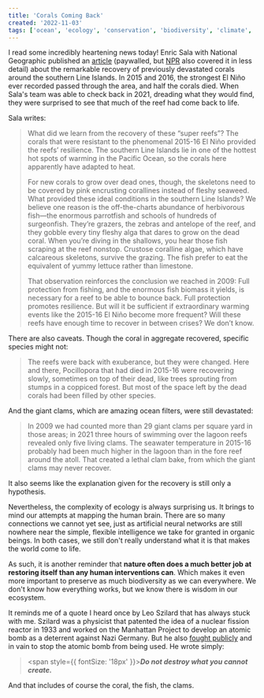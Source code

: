 ```yaml
---
title: 'Corals Coming Back'
created: '2022-11-03'
tags: ['ocean', 'ecology', 'conservation', 'biodiversity', 'climate', 'good news', 'hope']
---
```


I read some incredibly heartening news today! Enric Sala with National Geographic published an 
<a href="https://www.nationalgeographic.com/magazine/article/once-devastated-these-pacific-reefs-have-seen-an-amazing-rebirth-feature">article</a> 
(paywalled, but <a href="https://www.npr.org/2022/11/02/1132950728/coral-reef-resurrected-climate-change-bleaching-protection-nat-geo">NPR</a> also covered it in less detail)
about the remarkable recovery of previously devastated corals around the southern Line Islands. 
In 2015 and 2016, the strongest El Niño ever recorded passed through the area, and half the corals died.
When Sala's team was able to check back in 2021, dreading what they would find, they were surprised to 
see that much of the reef had come back to life. 

Sala writes: 
> What did we learn from the recovery of these “super reefs”? The corals that were resistant to the phenomenal 2015-16 El Niño provided the reefs’ resilience. 
> The southern Line Islands lie in one of the hottest hot spots of warming in the Pacific Ocean, so the corals here apparently have adapted to heat.
> <p></p>
> For new corals to grow over dead ones, though, the skeletons need to be covered by pink encrusting corallines instead of fleshy seaweed. 
> What provided these ideal conditions in the southern Line Islands? We believe one reason is the off-the-charts abundance of herbivorous fish—the enormous parrotfish 
> and schools of hundreds of surgeonfish. They’re grazers, the zebras and antelope of the reef, and they gobble every tiny fleshy alga that dares to grow on the dead coral.
> When you’re diving in the shallows, you hear those fish scraping at the reef nonstop. Crustose coralline algae, which have calcareous skeletons, survive the grazing. 
> The fish prefer to eat the equivalent of yummy lettuce rather than limestone.
> <p></p>
> That observation reinforces the conclusion we reached in 2009: Full protection from fishing, and the enormous fish biomass it yields, is necessary for a reef 
> to be able to bounce back. Full protection promotes resilience. But will it be sufficient if extraordinary warming events like the 2015-16 El Niño become more frequent? 
> Will these reefs have enough time to recover in between crises? We don’t know.

There are also caveats. Though the coral in aggregate recovered, specific species might not:
> The reefs were back with exuberance, but they were changed. Here and there, Pocillopora that had died in 2015-16 were recovering slowly, sometimes on top of their dead, 
> like trees sprouting from stumps in a coppiced forest. But most of the space left by the dead corals had been filled by other species.

And the giant clams, which are amazing ocean filters, were still devastated:
> In 2009 we had counted more than 29 giant clams per square yard in those areas; in 2021 three hours of swimming over the lagoon reefs revealed only five living clams. 
> The seawater temperature in 2015-16 probably had been much higher in the lagoon than in the fore reef around the atoll. That created a lethal clam bake, 
> from which the giant clams may never recover.

It also seems like the explanation given for the recovery is still only a hypothesis.

Nevertheless, the complexity of ecology is always surprising us.
It brings to mind our attempts at mapping the human brain. 
There are so many connections we cannot yet see,
just as artificial neural networks are still nowhere near the simple, 
flexible intelligence we take for granted in organic beings. 
In both cases, we still don't really understand what it is that makes
the world come to life.

As such, it is another reminder 
that <b>nature often does a much better job at restoring itself than any human interventions can</b>. Which makes it even more important 
to preserve as much biodiversity as we can everywhere. We don't know how everything works, but we know there is wisdom in our ecosystem. 

It reminds me of a quote I heard once by Leo Szilard that has always stuck with me. Szilard was a physicist that patented
the idea of a nuclear fission reactor in 1933 and worked on the Manhattan Project to develop an atomic bomb as a deterrent against Nazi Germany. 
But he also <a href="https://www.atomicheritage.org/history/leo-szilards-fight-stop-bomb">fought publicly</a> and in vain to stop the atomic bomb from being used. 
He wrote simply: 

> <span style={{ fontSize: '18px' }}><b><i>Do not destroy what you cannot create.</i></b></span>

And that includes of course the coral, the fish, the clams.